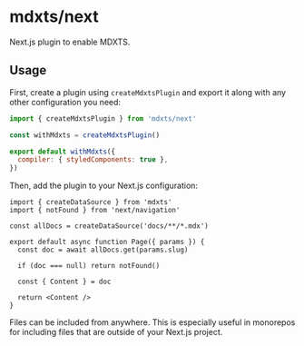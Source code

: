 # mdxts/next

Next.js plugin to enable MDXTS.

## Usage

First, create a plugin using `createMdxtsPlugin` and export it along with any other configuration you need:

```next.config.mjs
import { createMdxtsPlugin } from 'mdxts/next'

const withMdxts = createMdxtsPlugin()

export default withMdxts({
  compiler: { styledComponents: true },
})
```

Then, add the plugin to your Next.js configuration:

```tsx filename="blog/[slug]/page.tsx"
import { createDataSource } from 'mdxts'
import { notFound } from 'next/navigation'

const allDocs = createDataSource('docs/**/*.mdx')

export default async function Page({ params }) {
  const doc = await allDocs.get(params.slug)

  if (doc === null) return notFound()

  const { Content } = doc

  return <Content />
}
```

<Note>
  Files can be included from anywhere. This is especially useful in monorepos
  for including files that are outside of your Next.js project.
</Note>
